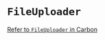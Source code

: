 # `FileUploader`

[Refer to `FileUploader` in Carbon](https://react.carbondesignsystem.com/?path=/story/fileuploader)
